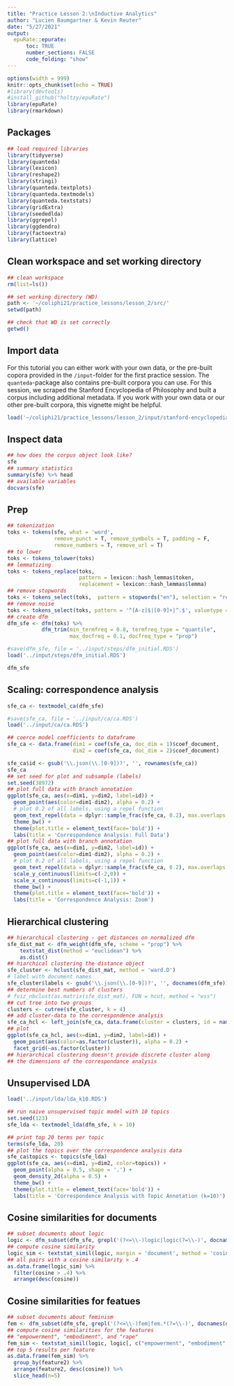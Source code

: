 ```yaml
---
title: "Practice Lesson 2:\nInductive Analytics"
author: "Lucien Baumgartner & Kevin Reuter"
date: "5/27/2021"
output: 
  epuRate::epurate:
      toc: TRUE
      number_sections: FALSE
      code_folding: "show"
---
```


```r
options(width = 999)
knitr::opts_chunk$set(echo = TRUE)
#library(devtools)
#install_github("holtzy/epuRate")
library(epuRate)
library(rmarkdown)
```

<link rel="stylesheet" href="styles.css">

## Packages
```r
## load required libraries
library(tidyverse)
library(quanteda)
library(lexicon)
library(reshape2)
library(stringi)
library(quanteda.textplots)
library(quanteda.textmodels)
library(quanteda.textstats)
library(gridExtra)
library(seededlda)
library(ggrepel)
library(ggdendro)
library(factoextra)
library(lattice)
```

## Clean workspace and set working directory
```r
## clean workspace
rm(list=ls())
```
```r
## set working directory (WD)
path <- '~/coliphi21/practice_lessons/lesson_2/src/'
setwd(path)
```
```r
## check that WD is set correctly
getwd()
```

## Import data

For this tutorial you can either work with your own data, or the pre-built copora provided in the `/input`-folder for the first practice session. The `quanteda`-package also contains pre-built corpora you can use. For this session, we scraped the Stanford Encyclopedia of Philosophy and built a corpus including additional metadata. If you work with your own data or our other pre-built corpora, this vignette might be helpful.

```r
load('~/coliphi21/practice_lessons/lesson_2/input/stanford-encyclopedia.RDS')
```

## Inspect data
```r
## how does the corpus object look like?
sfe
## summary statistics
summary(sfe) %>% head
## available variables
docvars(sfe)
```

## Prep
```r
## tokenization
toks <- tokens(sfe, what = 'word',
               remove_punct = T, remove_symbols = T, padding = F, 
               remove_numbers = T, remove_url = T)
## to lower
toks <- tokens_tolower(toks)
## lemmatizing
toks <- tokens_replace(toks, 
                       pattern = lexicon::hash_lemmas$token, 
                       replacement = lexicon::hash_lemmas$lemma)
## remove stopwords
toks <- tokens_select(toks,  pattern = stopwords("en"), selection = "remove")
## remove noise
toks <- tokens_select(toks, pattern = '^[A-z]$|[0-9]+|^.$', valuetype = 'regex', selection = 'remove')
## create dfm
dfm_sfe <- dfm(toks) %>% 
           dfm_trim(min_termfreq = 0.8, termfreq_type = "quantile",
                    max_docfreq = 0.1, docfreq_type = "prop")
```
```r
#save(dfm_sfe, file = '../input/steps/dfm_initial.RDS')
load('../input/steps/dfm_initial.RDS')
```
```r
dfm_sfe
```


## Scaling: correspondence analysis
```r
sfe_ca <- textmodel_ca(dfm_sfe)
```
```r
#save(sfe_ca, file = '../input/ca/ca.RDS')
load('../input/ca/ca.RDS')
```
```r
## coerce model coefficients to dataframe
sfe_ca <- data.frame(dim1 = coef(sfe_ca, doc_dim = 1)$coef_document, 
                     dim2 = coef(sfe_ca, doc_dim = 2)$coef_document)

sfe_ca$id <- gsub('\\.json(\\.[0-9])?', '', rownames(sfe_ca))
sfe_ca
## set seed for plot and subsample (labels)
set.seed(38972)
## plot full data with branch annotation
ggplot(sfe_ca, aes(x=dim1, y=dim2, label=id)) +
  geom_point(aes(color=dim1-dim2), alpha = 0.2) +
  # plot 0.2 of all labels, using a repel function
  geom_text_repel(data = dplyr::sample_frac(sfe_ca, 0.2), max.overlaps = 15, seed = 6734) +
  theme_bw() +
  theme(plot.title = element_text(face='bold')) +
  labs(title = 'Correspondence Analysis: Full Data')
## plot full data with branch annotation
ggplot(sfe_ca, aes(x=dim1, y=dim2, label=id)) +
  geom_point(aes(color=dim1-dim2), alpha = 0.2) +
  # plot 0.2 of all labels, using a repel function
  geom_text_repel(data = dplyr::sample_frac(sfe_ca, 0.2), max.overlaps = 9, seed = 6734) +
  scale_y_continuous(limits=c(-2,0)) +
  scale_x_continuous(limits=c(-1,1)) +
  theme_bw() +
  theme(plot.title = element_text(face='bold')) +
  labs(title = 'Correspondence Analysis: Zoom')
```

## Hierarchical clustering
```r
## hierarchical clustering - get distances on normalized dfm
sfe_dist_mat <- dfm_weight(dfm_sfe, scheme = "prop") %>%
    textstat_dist(method = "euclidean") %>% 
    as.dist()
## hiarchical clustering the distance object
sfe_cluster <- hclust(sfe_dist_mat, method = 'ward.D')
# label with document names
sfe_cluster$labels <- gsub('\\.json(\\.[0-9])?', '', docnames(dfm_sfe))
## determine best numbers of clusters
# fviz_nbclust(as.matrix(sfe_dist_mat), FUN = hcut, method = "wss")
## cut tree into two groups
clusters <- cutree(sfe_cluster, k = 4)
## add cluster-data to the correspondence analysis
sfe_ca_hcl <- left_join(sfe_ca, data.frame(cluster = clusters, id = names(clusters)))
## plot
ggplot(sfe_ca_hcl, aes(x=dim1, y=dim2, label=id)) +
  geom_point(aes(color=as.factor(cluster)), alpha = 0.2) +
  facet_grid(~as.factor(cluster))
## hierarchical clustering doesn't provide discrete cluster along
## the dimensions of the correspondance analysis
```

## Unsupervised LDA
```r
load('../input/lda/lda_k10.RDS')
```

```r
## run naive unsupervised topic model with 10 topics
set.seed(123)
sfe_lda <- textmodel_lda(dfm_sfe, k = 10)
```
```r
## print top 20 terms per topic
terms(sfe_lda, 20)
## plot the topics over the correspondence analysis data
sfe_ca$topics <- topics(sfe_lda)
ggplot(sfe_ca, aes(x=dim1, y=dim2, color=topics)) +
  geom_point(alpha = 0.5, shape = '.') +
  geom_density_2d(alpha = 0.5) +
  theme_bw() +
  theme(plot.title = element_text(face='bold')) +
  labs(title = 'Correspondence Analysis with Topic Annotation (k=10)')
```

## Cosine similarities for documents
```r
## subset documents about logic
logic <- dfm_subset(dfm_sfe, grepl('(?<=\\-)logic|logic(?=\\-)', docnames(dfm_sfe), perl = T))
## compute cosine similarity
logic_sim <- textstat_simil(logic, margin = 'document', method = 'cosine')
## all pairs with a cosine similarity > .4
as.data.frame(logic_sim) %>% 
  filter(cosine > .4) %>% 
  arrange(desc(cosine))
```

## Cosine similarities for featues
```r
## subset documents about feminism
fem <- dfm_subset(dfm_sfe, grepl('(?<=\\-)fem|fem.*(?=\\-)', docnames(dfm_sfe), perl = T))
## compute cosine similarities for the features 
## "empowerment", "embodiment", and "rape"
fem_sim <- textstat_simil(logic, logic[, c("empowerment", "embodiment", "rape")], margin = 'feature', method = 'cosine')
## top 5 results per feature
as.data.frame(fem_sim) %>% 
  group_by(feature2) %>% 
  arrange(feature2, desc(cosine)) %>% 
  slice_head(n=5)
```
